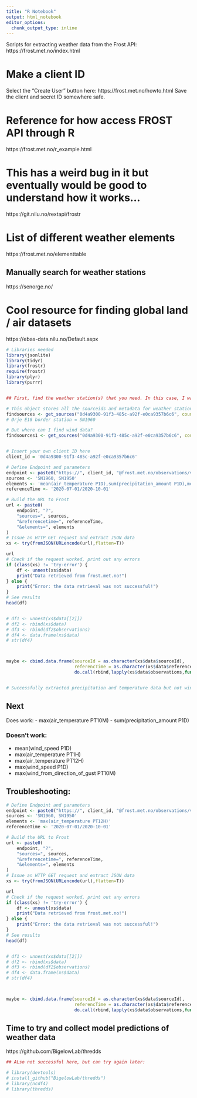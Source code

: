 ```yaml
---
title: "R Notebook"
output: html_notebook
editor_options: 
  chunk_output_type: inline
---
```

Scripts for extracting weather data from the Frost API: https://frost.met.no/index.html

# Make a client ID 
Select the "Create User" button here: https://frost.met.no/howto.html 
Save the client and secret ID somewhere safe. 

# Reference for how access FROST API through R 
https://frost.met.no/r_example.html 

# This has a weird bug in it but eventually would be good to understand how it works... 
https://git.nilu.no/rextapi/frostr

# List of different weather elements 
https://frost.met.no/elementtable 

## Manually search for weather stations 
https://senorge.no/ 




# Cool resource for finding global land / air datasets
https://ebas-data.nilu.no/Default.aspx



```r

# Libraries needed 
library(jsonlite)
library(tidyr)
library(frostr)
require(frostr)
library(plyr)
library(purrr)


## First, find the weather station(s) that you need. In this case, I want weather data as close as possible to the Marker wind park in Ørje - wind, temperature and precipitation. 

# This object stores all the sourceids and metadata for weather stations available through frost in Norway in Marker municipality 
findsources <- get_sources("0d4a9300-91f3-485c-a92f-e0ca9357b6c6", country = "NO", municipality = "MARKER", return_response = FALSE)
# Ørje E18 border station = SN1960 

# But where can I find wind data? 
findsources1 <- get_sources("0d4a9300-91f3-485c-a92f-e0ca9357b6c6", country = "NO", )


# Insert your own client ID here
client_id = '0d4a9300-91f3-485c-a92f-e0ca9357b6c6'

# Define Endpoint and parameters
endpoint <- paste0("https://", client_id, "@frost.met.no/observations/v0.jsonld")
sources <- 'SN1960, SN1950'
elements <- 'mean(air_temperature P1D),sum(precipitation_amount P1D),mean(wind_speed P1D)'
referenceTime <- '2020-07-01/2020-10-01'

# Build the URL to Frost
url <- paste0(
    endpoint, "?",
    "sources=", sources,
    "&referencetime=", referenceTime,
    "&elements=", elements
)
# Issue an HTTP GET request and extract JSON data
xs <- try(fromJSON(URLencode(url),flatten=T))

url
# Check if the request worked, print out any errors
if (class(xs) != 'try-error') {
    df <- unnest(xs$data)
    print("Data retrieved from frost.met.no!")
} else {
    print("Error: the data retrieval was not successful!")
}
# See results 
head(df)


# df1 <- unnest(xs$data[[2]])
# df2 <- rbind(xs$data)
# df3 <- rbind(df2$observations)
# df4 <- data.frame(xs$data)
# str(df4)



maybe <- cbind.data.frame(sourceId = as.character(xs$data$sourceId),
                          referencTime = as.character(xs$data$referenceTime),
                          do.call(rbind,lapply(xs$data$observations,function(x)unlist(x)[1:9])))


# Successfully extracted precipitation and temperature data but not wind... 


```

## Next 

Does work:
- max(air_temperature PT10M)
- sum(precipitation_amount P1D) 

### Doesn't work: 
- mean(wind_speed P1D)
- max(air_temperature PT1H)
- max(air_temperature PT12H)
- max(wind_speed P1D)
- max(wind_from_direction_of_gust PT10M)

## Troubleshooting: 
```r

# Define Endpoint and parameters
endpoint <- paste0("https://", client_id, "@frost.met.no/observations/v0.jsonld")
sources <- 'SN1960, SN1950'
elements <- 'max(air_temperature PT12H)'
referenceTime <- '2020-07-01/2020-10-01'

# Build the URL to Frost
url <- paste0(
    endpoint, "?",
    "sources=", sources,
    "&referencetime=", referenceTime,
    "&elements=", elements
)
# Issue an HTTP GET request and extract JSON data
xs <- try(fromJSON(URLencode(url),flatten=T))

url
# Check if the request worked, print out any errors
if (class(xs) != 'try-error') {
    df <- unnest(xs$data)
    print("Data retrieved from frost.met.no!")
} else {
    print("Error: the data retrieval was not successful!")
}
# See results 
head(df)


# df1 <- unnest(xs$data[[2]])
# df2 <- rbind(xs$data)
# df3 <- rbind(df2$observations)
# df4 <- data.frame(xs$data)
# str(df4)



maybe <- cbind.data.frame(sourceId = as.character(xs$data$sourceId),
                          referencTime = as.character(xs$data$referenceTime),
                          do.call(rbind,lapply(xs$data$observations,function(x)unlist(x)[1:9])))


```
## Time to try and collect model predictions of weather data 
https://github.com/BigelowLab/thredds


```r
## ALso not successful here, but can try again later: 

# library(devtools)
# install_github("BigelowLab/thredds")
# library(ncdf4)
# library(thredds)

```



